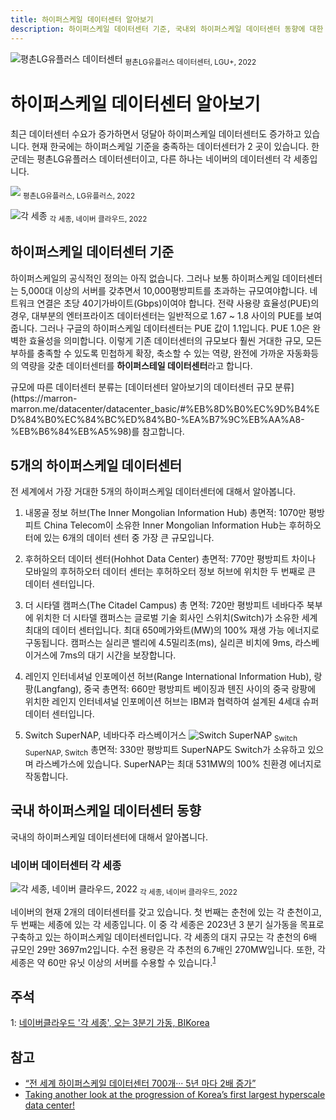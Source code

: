 ```yaml
---
title: 하이퍼스케일 데이터센터 알아보기
description: 하이퍼스케일 데이터센터 기준, 국내외 하이퍼스케일 데이터센터 동향에 대한 설명
---
```



![평촌LG유플러스 데이터센터](https://www.greened.kr/news/photo/202112/293479_316519_5618.jpg)
<sub>평촌LG유플러스 데이터센터, LGU+, 2022</sub>

# 하이퍼스케일 데이터센터 알아보기
최근 데이터센터 수요가 증가하면서 덩달아 하이퍼스케일 데이터센터도 증가하고 있습니다. 현재 한국에는 하이퍼스케일 기준을 충족하는 데이터센터가 2 곳이 있습니다. 한군데는 평촌LG유플러스 데이터센터이고, 다른 하나는 네이버의 데이터센터 각 세종입니다.

![](https://www.greened.kr/news/photo/202112/293479_316519_5618.jpg)
<sub>평촌LG유플러스, LG유플러스, 2022</sub> 

![각 세종](http://www.bikorea.net/news/photo/202302/36197_23530_193.jpg)
<sub>각 세종, 네이버 클라우드, 2022</sub>

## 하이퍼스케일 데이터센터 기준
하이퍼스케일의 공식적인 정의는 아직 없습니다. 그러나 보통 하이퍼스케일 데이터센터는 5,000대 이상의 서버를 갖추면서 10,000평방피트를 초과하는 규모여야합니다. 네트워크 연결은 초당 40기가바이트(Gbps)이여야 합니다. 전략 사용량 효율성(PUE)의 경우, 대부분의 엔터프라이즈 데이터센터는 일반적으로 1.67 ~ 1.8 사이의 PUE를 보여줍니다. 그러나 구글의 하이퍼스케일 데이터센터는 PUE 값이 1.1입니다. PUE 1.0은 완벽한 효율성을 의미합니다. 이렇게 기존 데이터센터의 규모보다 훨씬 거대한 규모, 모든 부하를 충족할 수 있도록 민첩하게 확장, 축소할 수 있는 역량, 완전에 가까운 자동화등의 역량을 갖춘 데이터센터를 **하이퍼스테일 데이터센터**라고 합니다.  

<Callout type="info" emoji="💡">
    규모에 따른 데이터센터 분류는
    [데이터센터 알아보기의 데이터센터 규모 분류](https://marron-marron.me/datacenter/datacenter_basic/#%EB%8D%B0%EC%9D%B4%ED%84%B0%EC%84%BC%ED%84%B0-%EA%B7%9C%EB%AA%A8-%EB%B6%84%EB%A5%98)를 참고합니다.
</Callout>

## 5개의 하이퍼스케일 데이터센터 
전 세계에서 가장 거대한 5개의 하이퍼스케일 데이터센터에 대해서 알아봅니다.

1. 내몽골 정보 허브(The Inner Mongolian Information Hub)
총면적: 1070만 평방피트
China Telecom이 소유한 Inner Mongolian Information Hub는 후허하오터에 있는 6개의 데이터 센터 중 가장 큰 규모입니다.

2. 후허하오터 데이터 센터(Hohhot Data Center)
총면적: 770만 평방피트
차이나 모바일의 후허하오터 데이터 센터는 후허하오터 정보 허브에 위치한 두 번째로 큰 데이터 센터입니다.

3. 더 시타델 캠퍼스(The Citadel Campus)
총 면적: 720만 평방피트
네바다주 북부에 위치한 더 시타델 캠퍼스는 글로벌 기술 회사인 스위치(Switch)가 소유한 세계 최대의 데이터 센터입니다. 최대 650메가와트(MW)의 100% 재생 가능 에너지로 구동됩니다. 캠퍼스는 실리콘 밸리에 4.5밀리초(ms), 실리콘 비치에 9ms, 라스베이거스에 7ms의 대기 시간을 보장합니다.

4. 레인지 인터네셔널 인포메이션 허브(Range International Information Hub), 랑팡(Langfang), 중국
총면적: 660만 평방피트
베이징과 톈진 사이의 중국 랑팡에 위치한 레인지 인터네셔널 인포메이션 허브는 IBM과 협력하여 설계된 4세대 슈퍼 데이터 센터입니다.

5. Switch SuperNAP, 네바다주 라스베이거스
![Switch SuperNAP](https://www.switch.com/wp-content/uploads/2022/09/Locations_Thumbnails_Core.jpeg)
<sub>Switch SuperNAP, Switch</sub>
총면적: 330만 평방피트
SuperNAP도 Switch가 소유하고 있으며 라스베가스에 있습니다. SuperNAP는 최대 531MW의 100% 친환경 에너지로 작동합니다.


## 국내 하이퍼스케일 데이터센터 동향
국내의 하이퍼스케일 데이터센터에 대해서 알아봅니다.
### 네이버 데이터센터 각 세종 
![각 세종, 네이버 클라우드, 2022](https://cdn.dtnews24.com/news/photo/202110/712473_314434_4726.png)
<sub>각 세종, 네이버 클라우드, 2022</sub>

네이버의 현재 2개의 데이터센터를 갖고 있습니다. 첫 번째는 춘천에 있는 각 춘천이고, 두 번째는 세종에 있는 각 세종입니다. 이 중 각 세종은 2023년 3 분기 실가동을 목표로 구축하고 있는 하이퍼스케일 데이터센터입니다. 각 세종의 대지 규모는 각 춘천의 6배 규모인 29만 3697m2입니다. 수전 용량은 각 추천의 6.7배인 270MW입니다. 또한, 각 세종은 약 60만 유닛 이상의 서버를 수용할 수 있습니다.<sup>[1](#footnote_1)</sup>


## 주석
<a name="footnote_1">1</a>: [네이버클라우드 '각 세종', 오는 3분기 가동, BIKorea](http://www.bikorea.net/news/articleView.html?idxno=36197)

## 참고
* [“전 세계 하이퍼스케일 데이터센터 700개··· 5년 마다 2배 증가”](https://www.ciokorea.com/news/216099)
* [Taking another look at the progression of Korea’s first largest hyperscale data center!](https://navercloudplatform.medium.com/taking-another-look-at-the-progression-of-koreas-first-largest-hyperscale-data-center-30fbe2fbaed2)
